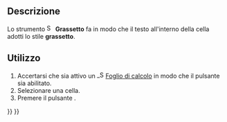 <languages/>

{{Docnav/it
|[[Spreadsheet_AlignBottom/it|Allinea in basso]]
|[[Spreadsheet_StyleItalic/it|Corsivo]]
|[[Spreadsheet_Workbench/it|Spreadsheet]]
|IconL=Spreadsheet_AlignBottom.svg
|IconR=Spreadsheet_StyleItalic.svg
|IconC=Workbench_Spreadsheet.svg
}}

<div class="mw-translate-fuzzy">
{{GuiCommand/it
|Name=Spreadsheet StyleBold
|Name/it=Grassetto
|Workbenches=[[Spreadsheet_Workbench/it|Spreadsheet]]
|MenuLocation=Spreadsheet → Stile → Grassetto
|Version=0.17
}}
</div>

<span id="Description"></span>
==Descrizione==

<div class="mw-translate-fuzzy">
Lo strumento [[File:Spreadsheet_StyleBold.svg|16px]] '''Grassetto''' fa in modo che il testo all'interno della cella adotti lo stile '''grassetto'''.
</div>

<span id="Usage"></span>
==Utilizzo==

<div class="mw-translate-fuzzy">
# Accertarsi che sia attivo un [[File: Spreadsheet_CreateSheet.svg|16px]] [[Spreadsheet_CreateSheet/it|Foglio di calcolo]] in modo che il pulsante sia abilitato.
# Selezionare una cella.
# Premere il pulsante {{Button|[[File:Spreadsheet_StyleBold.svg|16px]] Grassetto}}.
</div>


{{Docnav/it
|[[Spreadsheet_AlignBottom/it|Allinea in basso]]
|[[Spreadsheet_StyleItalic/it|Corsivo]]
|[[Spreadsheet_Workbench/it|Spreadsheet]]
|IconL=Spreadsheet_AlignBottom.svg
|IconR=Spreadsheet_StyleItalic.svg
|IconC=Workbench_Spreadsheet.svg
}}

{{Spreadsheet_Tools_navi{{#translation:}}}}
{{Userdocnavi{{#translation:}}}}